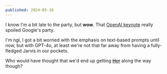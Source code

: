 ```yaml
---
published: 2024-05-16
---
```


I know I'm a bit late to the party, but **wow**. That [OpenAI keynote](https://www.youtube.com/live/dqaccb9tdaw?si=xshfxygwomlexqjz) really spoiled Google's party.

I'm ngl, I got a bit worried with the emphasis on text-based prompts until now, but with GPT-4o, at least we're not that far away from having a fully-fledged Jarvis in our pockets.

Who would have thought that we'd end up getting ~~[Her](https://www.imdb.com/title/tt1798709)~~ along the way though?
